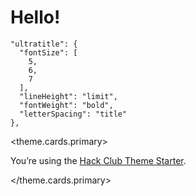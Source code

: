 
<Container>

# Hello!
    "ultratitle": {
      "fontSize": [
        5,
        6,
        7
      ],
      "lineHeight": "limit",
      "fontWeight": "bold",
      "letterSpacing": "title"
    },

<theme.cards.primary>

You’re using the [Hack Club Theme Starter](https://github.com/hackclub/theme-starter).

</theme.cards.primary>

</Container>

